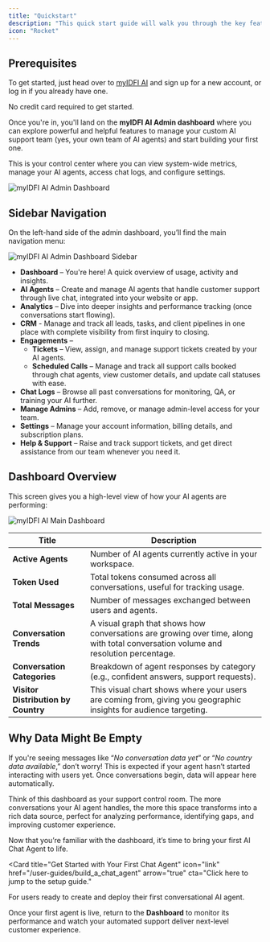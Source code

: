 ```yaml
---
title: "Quickstart"
description: "This quick start guide will walk you through the key features of the myIDFI AI Admin Dashboard and give you the foundation to build your first AI support agent."
icon: "Rocket"
---
```


## Prerequisites

To get started, just head over to [myIDFI AI](https://saas-myidfi.vercel.app/) and sign up for a new account, or log in if you already have one.

<Note> No credit card required to get started. </Note>

Once you're in, you'll land on the **myIDFI AI Admin dashboard** where you can explore powerful and helpful features to manage your custom AI support team (yes, your own team of AI agents) and start building your first one.

This is your control center where you can view system-wide metrics, manage your AI agents, access chat logs, and configure settings.

<img 
  src="../images/quickStart/dashboard.webp" 
  alt="myIDFI AI Admin Dashboard" 
  className="rounded-xl border-4 border-blue-100 dark:border-blue-300"
/>



## Sidebar Navigation

On the left-hand side of the admin dashboard, you’ll find the main navigation menu:

<img 
  src="../images/quickStart/sidebar_navigation.webp" 
  alt="myIDFI AI Admin Dashboard Sidebar" 
  className="w-48 h-48 object-contain max-w-full rounded-xl border-4 border-blue-100 dark:border-blue-300"
/>


- **Dashboard** – You're here! A quick overview of usage, activity and insights.
- **AI Agents** – Create and manage AI agents that handle customer support through live chat, integrated into your website or app.
- **Analytics** – Dive into deeper insights and performance tracking (once conversations start flowing).
- **CRM** - Manage and track all leads, tasks, and client pipelines in one place with complete visibility from first inquiry to closing.
- **Engagements** –
    - **Tickets** – View, assign, and manage support tickets created by your AI agents.
    - **Scheduled Calls** – Manage and track all support calls booked through chat agents, view customer details, and update call statuses with ease.
- **Chat Logs** – Browse all past conversations for monitoring, QA, or training your AI further.
- **Manage Admins** – Add, remove, or manage admin-level access for your team.
- **Settings** – Manage your account information, billing details, and subscription plans.
- **Help & Support** – Raise and track support tickets, and get direct assistance from our team whenever you need it.

## Dashboard Overview

This screen gives you a high-level view of how your AI agents are performing:


<img 
  src="../images/quickStart/dashboard_overview.webp" 
  alt="myIDFI AI Main Dashboard" 
  className="rounded-xl border-4 border-blue-100 dark:border-blue-300"
/>

| **Title** | **Description** |
|-----------|-----------------|
| **Active Agents** | Number of AI agents currently active in your workspace. |
| **Token Used** | Total tokens consumed across all conversations, useful for tracking usage. |
| **Total Messages** | Number of messages exchanged between users and agents. |
| **Conversation Trends** | A visual graph that shows how conversations are growing over time, along with total conversation volume and resolution percentage. |
| **Conversation Categories** | Breakdown of agent responses by category (e.g., confident answers, support requests). |
| **Visitor Distribution by Country** | This visual chart shows where your users are coming from, giving you geographic insights for audience targeting. |

## Why Data Might Be Empty

If you're seeing messages like “_No conversation data yet_” or “_No country data available_,” don’t worry! This is expected if your agent hasn’t started interacting with users yet. Once conversations begin, data will appear here automatically.

Think of this dashboard as your support control room. The more conversations your AI agent handles, the more this space transforms into a rich data source, perfect for analyzing performance, identifying gaps, and improving customer experience.

Now that you’re familiar with the dashboard, it’s time to bring your first AI Chat Agent to life.


<Card
  title="Get Started with Your First Chat Agent"
  icon="link"
  href="/user-guides/build_a_chat_agent"
  arrow="true"
  cta="Click here to jump to the setup guide."
>
For users ready to create and deploy their first conversational AI agent.  
</Card>

Once your first agent is live, return to the **Dashboard** to monitor its performance and watch your automated support deliver next-level customer experience.
